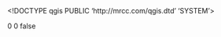 <!DOCTYPE qgis PUBLIC 'http://mrcc.com/qgis.dtd' 'SYSTEM'>
<qgis version="3.26.3-Buenos Aires">
  <identifier></identifier>
  <parentidentifier></parentidentifier>
  <language></language>
  <type></type>
  <title></title>
  <abstract></abstract>
  <contact>
    <name></name>
    <organization></organization>
    <position></position>
    <voice></voice>
    <fax></fax>
    <email></email>
    <role></role>
  </contact>
  <links/>
  <fees></fees>
  <encoding></encoding>
  <crs>
    <spatialrefsys nativeFormat="Wkt">
      <wkt></wkt>
      <proj4></proj4>
      <srsid>0</srsid>
      <srid>0</srid>
      <authid></authid>
      <description></description>
      <projectionacronym></projectionacronym>
      <ellipsoidacronym></ellipsoidacronym>
      <geographicflag>false</geographicflag>
    </spatialrefsys>
  </crs>
  <extent>
    <spatial maxz="0" dimensions="2" minx="0" miny="0" minz="0" maxx="0" maxy="0" crs=""/>
    <temporal>
      <period>
        <start></start>
        <end></end>
      </period>
    </temporal>
  </extent>
</qgis>
